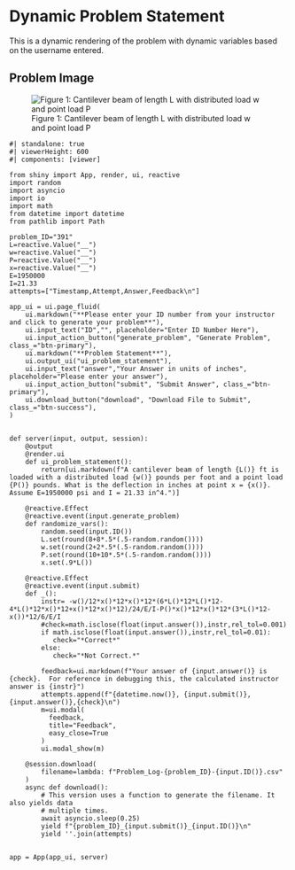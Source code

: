 # Dynamic Problem Statement {.unnumbered}

This is a dynamic rendering of the problem with dynamic variables based on the username entered. 


## Problem Image

![Figure 1: Cantilever beam of length L with distributed load w and point load P](images/391.png){fig-alt="Picture with a cantilever beam of length L with distributed load w acting downward along the length of the beam and point load P acting at the free end of the beam."}

```shinylive-python
#| standalone: true
#| viewerHeight: 600
#| components: [viewer]

from shiny import App, render, ui, reactive
import random
import asyncio
import io
import math
from datetime import datetime
from pathlib import Path

problem_ID="391"
L=reactive.Value("__")
w=reactive.Value("__")
P=reactive.Value("__")
x=reactive.Value("__")
E=1950000
I=21.33 
attempts=["Timestamp,Attempt,Answer,Feedback\n"]

app_ui = ui.page_fluid(
    ui.markdown("**Please enter your ID number from your instructor and click to generate your problem**"),
    ui.input_text("ID","", placeholder="Enter ID Number Here"),
    ui.input_action_button("generate_problem", "Generate Problem", class_="btn-primary"),
    ui.markdown("**Problem Statement**"),
    ui.output_ui("ui_problem_statement"),
    ui.input_text("answer","Your Answer in units of inches", placeholder="Please enter your answer"),
    ui.input_action_button("submit", "Submit Answer", class_="btn-primary"),
    ui.download_button("download", "Download File to Submit", class_="btn-success"),
)


def server(input, output, session):
    @output
    @render.ui
    def ui_problem_statement():
        return[ui.markdown(f"A cantilever beam of length {L()} ft is loaded with a distributed load {w()} pounds per foot and a point load {P()} pounds. What is the deflection in inches at point x = {x()}. Assume E=1950000 psi and I = 21.33 in^4.")]
    
    @reactive.Effect
    @reactive.event(input.generate_problem)
    def randomize_vars():
        random.seed(input.ID())
        L.set(round(8+8*.5*(.5-random.random())))
        w.set(round(2+2*.5*(.5-random.random())))
        P.set(round(10+10*.5*(.5-random.random())))
        x.set(.9*L())

    @reactive.Effect
    @reactive.event(input.submit)
    def _():
        instr= -w()/12*x()*12*x()*12*(6*L()*12*L()*12-4*L()*12*x()*12+x()*12*x()*12)/24/E/I-P()*x()*12*x()*12*(3*L()*12-x())*12/6/E/I
        #check=math.isclose(float(input.answer()),instr,rel_tol=0.001)
        if math.isclose(float(input.answer()),instr,rel_tol=0.01):
           check="*Correct*"
        else:
           check="*Not Correct.*"
        
        feedback=ui.markdown(f"Your answer of {input.answer()} is {check}.  For reference in debugging this, the calculated instructor answer is {instr}")
        attempts.append(f"{datetime.now()}, {input.submit()},{input.answer()},{check}\n")
        m=ui.modal(
          feedback,
          title="Feedback",
          easy_close=True
        )
        ui.modal_show(m)
        
    @session.download(
        filename=lambda: f"Problem_Log-{problem_ID}-{input.ID()}.csv"
    )
    async def download():
        # This version uses a function to generate the filename. It also yields data
        # multiple times.
        await asyncio.sleep(0.25)
        yield f"{problem_ID}_{input.submit()}_{input.ID()}\n"
        yield ''.join(attempts)
           

app = App(app_ui, server)

```
